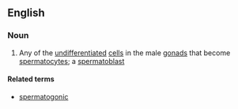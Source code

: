 ==English==

===Noun===
{{en-noun|spermatogonia}}

# {{lb|en|biology}} Any of the [[undifferentiated]] [[cell]]s in the male [[gonad]]s that become [[spermatocyte]]s; a [[spermatoblast]]

====Related terms====
* [[spermatogonic]]